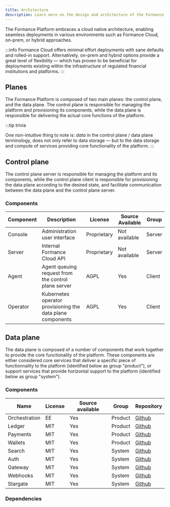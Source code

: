 ```yaml
---
title: Architecture
description: Learn more on the design and architecture of the Formance Platform.
---
```


<!-- The Formance Platform is composed of a number of components that work together to provide a reliable and highly modular platform. These components are either considered are core services that enable a specific goal, or support services that provide horizontal functionality to the platform. -->

The Formance Platform embraces a cloud native architecture, enabling seamless deployments in various environments such as Formance Cloud, on-prem, or hybrid approaches.

:::info
Formance Cloud offers minimal effort deployments with sane defaults and rolled-in support. Alternatively, on-prem and hybrid options provide a great level of flexibility — which has proven to be beneficial for deployments existing within the infrastructure of regulated financial institutions and platforms.
:::

## Planes

The Formance Platform is composed of two main planes: the control plane, and the data plane. The control plane is responsible for managing the platform and provisioning its components, while the data plane is responsible for delivering the actual core functions of the platform.

:::tip trivia
<!-- The data plane terminology originally comes the networking world before gaining greater adoption in the context of cloud infrastructure and services. -->
One non-intuitive thing to note is: _data_ in the control plane / data plane terminology, does not only refer to data storage — but to the data storage and compute of services providing core functionality of the platform.
:::

## Control plane

The control plane server is responsible for managing the platform and its components, while the control plane client is responsible for provisioning the data plane according to the desired state, and facilitate communication between the data plane and the control plane server.

### Components

| Component         | Description                                               | License     | Source Available | Group   |
|-------------------|-----------------------------------------------------------|-------------|------------------|---------|
| Console           | Administration user interface                             | Proprietary | Not available    | Server  |
| Server            | Internal Formance Cloud API                               | Proprietary | Not available    | Server  |
| Agent             | Agent queuing request from the control plane server       | AGPL        | Yes              | Client  |
| Operator          | Kubernetes operator provisioning the data plane components| AGPL        | Yes              | Client  |


## Data plane

The data plane is composed of a number of components that work together to provide the core functionality of the platform. These components are either considered core services that deliver a specific piece of functionnality to the platform (identified below as group "product"), or support services that provide horizontal support to the platform (identified below as group "system").

### Components

| Name          | License | Source available | Group    | Repository |
|---------------|---------|------------------|---------|------------|
| Orchestration | EE      | Yes              | Product | [Github](https://github.com/formancehq/stack/tree/main/components/orchestration) |
| Ledger        | MIT     | Yes              | Product | [Github](https://github.com/formancehq/stack/tree/main/components/ledger) |
| Payments      | MIT     | Yes              | Product | [Github](https://github.com/formancehq/stack/tree/main/components/payments) |
| Wallets       | MIT     | Yes              | Product | [Github](https://github.com/formancehq/stack/tree/main/components/wallets) |
| Search        | MIT     | Yes              | System  | [Github](https://github.com/formancehq/stack/tree/main/components/search) |
| Auth          | MIT     | Yes              | System  | [Github](https://github.com/formancehq/stack/tree/main/components/auth) |
| Gateway       | MIT     | Yes              | System  | [Github](https://github.com/formancehq/stack/tree/main/components/gateway) |
| Webhooks      | MIT     | Yes              | System  | [Github](https://github.com/formancehq/stack/tree/main/components/webhooks) |
| Stargate      | MIT    | Yes              | System  | [Github](https://github.com/formancehq/stack/tree/main/components/stargate) |

### Dependencies